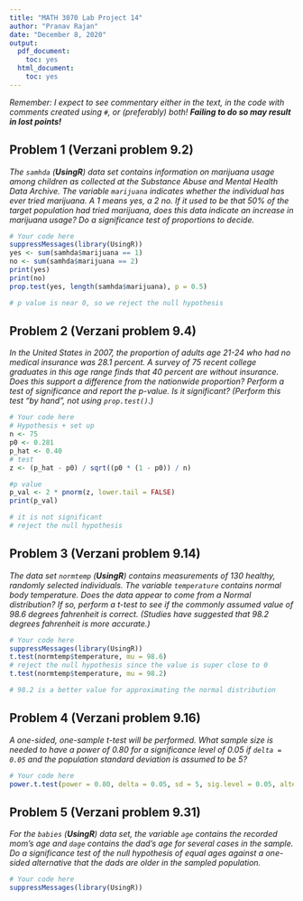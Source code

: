 ```yaml
---
title: "MATH 3070 Lab Project 14"
author: "Pranav Rajan"
date: "December 8, 2020"
output:
  pdf_document:
    toc: yes
  html_document:
    toc: yes
---
```


*Remember: I expect to see commentary either in the text, in the code with comments created using `#`, or (preferably) both! **Failing to do so may result in lost points!***

## Problem 1 (Verzani problem 9.2)
*The `samhda` (**UsingR**) data set contains information on marijuana usage among children as collected at the Substance Abuse and Mental Health Data Archive. The variable `marijuana` indicates whether the individual has ever tried marijuana. A 1 means yes, a 2 no. If it used to be that 50%  of the target population had tried marijuana, does this data indicate an increase in marijuana usage? Do a significance test of proportions to decide.*

```r
# Your code here
suppressMessages(library(UsingR))
yes <- sum(samhda$marijuana == 1)
no <- sum(samhda$marijuana == 2)
print(yes)
print(no)
prop.test(yes, length(samhda$marijuana), p = 0.5)

# p value is near 0, so we reject the null hypothesis
```

## Problem 2 (Verzani problem 9.4)
*In the United States in 2007, the proportion of adults age 21-24 who had no medical insurance was 28.1 percent. A survey of 75 recent college graduates in this age range finds that 40 percent are without insurance. Does this support a difference from the nationwide proportion? Perform a test of significance and report the p-value. Is it significant? (Perform this test "by hand", not using `prop.test()`.)*

```r
# Your code here
# Hypothesis + set up
n <- 75
p0 <- 0.281
p_hat <- 0.40
# test
z <- (p_hat - p0) / sqrt((p0 * (1 - p0)) / n)

#p value 
p_val <- 2 * pnorm(z, lower.tail = FALSE)
print(p_val)

# it is not significant
# reject the null hypothesis
```

## Problem 3 (Verzani problem 9.14)
*The data set `normtemp` (**UsingR**) contains measurements of 130 healthy, randomly selected individuals. The variable `temperature` contains normal body temperature. Does the data appear to come from a Normal distribution? If so, perform a $t$-test to see if the commonly assumed value of 98.6 degrees fahrenheit is correct. (Studies have suggested that 98.2 degrees fahrenheit is more accurate.)*

```r
# Your code here
suppressMessages(library(UsingR))
t.test(normtemp$temperature, mu = 98.6)
# reject the null hypothesis since the value is super close to 0 
t.test(normtemp$temperature, mu = 98.2)

# 98.2 is a better value for approximating the normal distribution
```

## Problem 4 (Verzani problem 9.16)
*A one-sided, one-sample $t$-test will be performed. What sample size is needed to have a power of 0.80 for a significance level of 0.05 if `delta = 0.05` and the population standard deviation is assumed to be 5?*

```r
# Your code here
power.t.test(power = 0.80, delta = 0.05, sd = 5, sig.level = 0.05, alternative="one.sided")
```

## Problem 5 (Verzani problem 9.31)
*For the `babies` (**UsingR**) data set, the variable `age` contains the recorded mom's age and `dage` contains the dad's age for several cases in the sample. Do a significance test of the null hypothesis of equal ages against a one-sided alternative that the dads are older in the sampled population.*

```r
# Your code here
suppressMessages(library(UsingR))


```